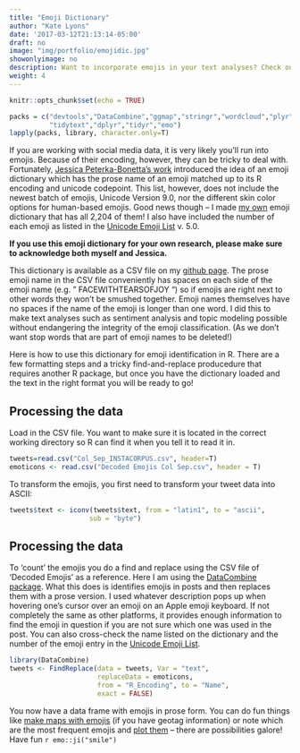 ```yaml
---
title: "Emoji Dictionary"
author: "Kate Lyons"
date: '2017-03-12T21:13:14-05:00'
draft: no
image: "img/portfolio/emojidic.jpg"
showonlyimage: no
description: Want to incorporate emojis in your text analyses? Check out my dictionary!
weight: 4
---
```


```r
knitr::opts_chunk$set(echo = TRUE)
```

```r
packs = c("devtools","DataCombine","ggmap","stringr","wordcloud","plyr",
          "tidytext","dplyr","tidyr","emo")
lapply(packs, library, character.only=T)
```

If you are working with social media data, it is very likely you'll run into emojis. Because of their encoding, however, they can be tricky to deal with. Fortunately, [Jessica Peterka-Bonetta's work](http://opiateforthemass.es/articles/emoticons-in-R/) introduced the idea of an emoji dictionary which has the prose name of an emoji matched up to its R encoding and unicode codepoint. This list, however, does not include the newest batch of emojis, Unicode Version 9.0, nor the different skin color options for human-based emojis. Good news though -- I made [my own](https://github.com/lyons7/emojidictionary) emoji dictionary that has all 2,204 of them! I also have included the number of each emoji as listed in the [Unicode Emoji List](http://unicode.org/emoji/charts/emoji-list.html) v. 5.0. 

**If you use this emoji dictionary for your own research, please make sure to acknowledge both myself and Jessica.**

This dictionary is available as a CSV file on my [github page](https://github.com/lyons7/emojidictionary). The prose emoji name in the CSV file conveniently has spaces on each side of the emoji name (e.g. " FACEWITHTEARSOFJOY ") so if emojis are right next to other words they won't be smushed together. Emoji names themselves have no spaces if the name of the emoji is longer than one word. I did this to make text analyses such as sentiment analysis and topic modeling possible without endangering the integrity of the emoji classification. (As we don't want stop words that are part of emoji names to be deleted!)

Here is how to use this dictionary for emoji identification in R. There are a few formatting steps and a tricky find-and-replace producedure that requires another R package, but once you have the dictionary loaded and the text in the right format you will be ready to go!

## Processing the data
Load in the CSV file. You want to make sure it is located in the correct working directory so R can find it when you tell it to read it in.
```r
tweets=read.csv("Col_Sep_INSTACORPUS.csv", header=T)
emoticons <- read.csv("Decoded Emojis Col Sep.csv", header = T)
```
To transform the emojis, you first need to transform your tweet data into ASCII:

```r
tweets$text <- iconv(tweets$text, from = "latin1", to = "ascii", 
                    sub = "byte")
```

## Processing the data
To 'count' the emojis you do a find and replace using the CSV file of 'Decoded Emojis' as a reference. Here I am using the [DataCombine package](http://www.inside-r.org/packages/cran/DataCombine/docs/FindReplace). What this does is identifies emojis in posts and then replaces them with a prose version. I used whatever description pops up when hovering one's cursor over an emoji on an Apple emoji keyboard. If not completely the same as other platforms, it provides enough information to find the emoji in question if you are not sure which one was used in the post. You can also cross-check the name listed on the dictionary and the number of the emoji entry in the [Unicode Emoji List](http://unicode.org/emoji/charts/full-emoji-list.html#1f918). 

```r
library(DataCombine)
tweets <- FindReplace(data = tweets, Var = "text", 
                      replaceData = emoticons,
                      from = "R_Encoding", to = "Name", 
                      exact = FALSE)
```

You now have a data frame with emojis in prose form. You can do fun things like [make maps with emojis](https://lyons7.github.io/portfolio/2017-03-10-emoji-maps/) (if you have geotag information) or note which are the most frequent emojis and [plot them](https://github.com/dill/emoGG) -- there are possibilities galore! Have fun `r emo::ji("smile")`